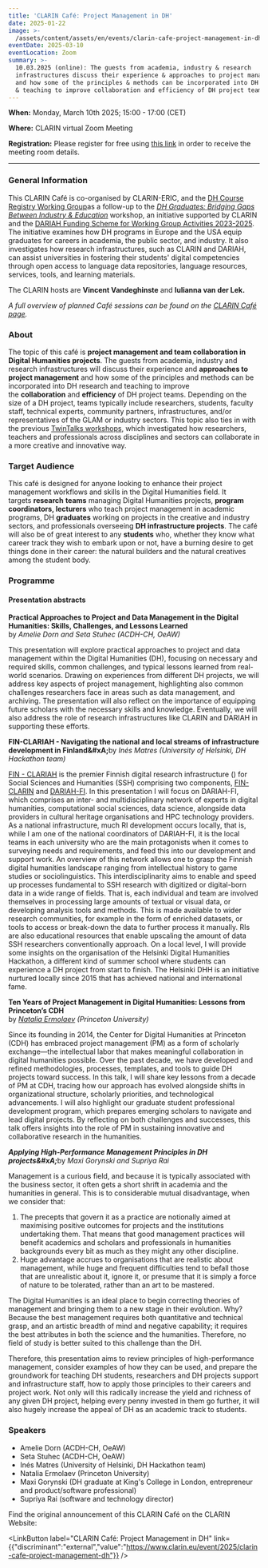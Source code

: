 ```yaml
---
title: 'CLARIN Café: Project Management in DH'
date: 2025-01-22
image: >-
  /assets/content/assets/en/events/clarin-cafe-project-management-in-dh/image.png
eventDate: 2025-03-10
eventLocation: Zoom
summary: >-
  10.03.2025 (online): The guests from academia, industry & research
  infrastructures discuss their experience & approaches to project management
  and how some of the principles & methods can be incorporated into DH research
  & teaching to improve collaboration and efficiency of DH project teams.
---
```

**When:** Monday, March 10th 2025; 15:00 - 17:00 (CET)

**Where:** CLARIN virtual Zoom Meeting

**Registration:** Please register for free using [this link](https://forms.gle/yRtuyY4gNH3M3saZ8) in order to receive the meeting room details.

---

### **General Information**

This CLARIN Café is co-organised by CLARIN-ERIC, and the [DH Course Registry Working Group](https://www.clarin.eu/content/digital-humanities-course-registry)as a follow-up to the [*DH Graduates: Bridging Gaps Between Industry & Education*](https://www.clarin.eu/blog/dh-graduates-bridging-gaps-between-industry-education) workshop, an initiative supported by CLARIN and the [DARIAH Funding Scheme for Working Group Activities 2023-2025](https://www.dariah.eu/2024/04/03/dariah-working-groups-funding-call-2023-meet-the-winning-projects/). The initiative examines how DH programs in Europe and the USA equip graduates for careers in academia, the public sector, and industry. It also investigates how research infrastructures, such as CLARIN and DARIAH, can assist universities in fostering their students' digital competencies through open access to language data repositories, language resources, services, tools, and learning materials.

The CLARIN hosts are **Vincent Vandeghinste** and **Iulianna van der Lek.**

*A full overview of planned Café sessions can be found on the [CLARIN Café page](https://www.clarin.eu/content/clarin-caf%C3%A9).*

### **About**

The topic of this café is **project management and team collaboration in Digital Humanities projects**. The guests from academia, industry and research infrastructures will discuss their experience and **approaches to project management** and how some of the principles and methods can be incorporated into DH research and teaching to improve the **collaboration** and **efficiency** of DH project teams. Depending on the size of a DH project, teams typically include researchers, students, faculty staff, technical experts, community partners, infrastructures, and/or representatives of the GLAM or industry sectors. This topic also ties in with the previous [TwinTalks workshops](https://www.clarin.eu/event/2023/twintalks-workshop-dh2023), which investigated how researchers, teachers and professionals across disciplines and sectors can collaborate in a more creative and innovative way.

### **Target Audience** 

This café is designed for anyone looking to enhance their project management workflows and skills in the Digital Humanities field. It targets **research** **teams** managing Digital Humanities projects, **program coordinators, lecturers** who teach project management in academic programs, DH **graduates** working on projects in the creative and industry sectors, and professionals overseeing **DH infrastructure projects**. The café will also be of great interest to any **students** who, whether they know what career track they wish to embark upon or not, have a burning desire to get things done in their career: the natural builders and the natural creatives among the student body.

### **Programme**

#### **Presentation abstracts**

**Practical Approaches to Project and Data Management in the Digital Humanities: Skills, Challenges, and Lessons Learned** \
by *Amelie Dorn and Seta Stuhec (ACDH-CH, OeAW)*

This presentation will explore practical approaches to project and data management within the Digital Humanities (DH), focusing on necessary and required skills, common challenges, and typical lessons learned from real-world scenarios. Drawing on experiences from different DH projects, we will address key aspects of project management, highlighting also common challenges researchers face in areas such as data management, and archiving. The presentation will also reflect on the importance of equipping future scholars with the necessary skills and knowledge. Eventually, we will also address the role of research infrastructures like CLARIN and DARIAH in supporting these efforts.

**FIN-CLARIAH - Navigating the national and local streams of infrastructure development in Finland\&#xA;**&#x62;y *Inés Matres (University of Helsinki, DH Hackathon team)*

[FIN - CLARIAH](https://www.kielipankki.fi/organization/fin-clariah/) is the premier Finnish digital research infrastructure () for Social Sciences and Humanities (SSH) comprising two components, [FIN-CLARIN](https://www.kielipankki.fi/) and [DARIAH-FI](https://dariah.fi/). In this presentation I will focus on DARIAH-FI, which comprises an inter- and multidisciplinary network of experts in digital humanities, computational social sciences, data science, alongside data providers in cultural heritage organisations and HPC technology providers. As a national infrastructure, much RI development occurs locally, that is, while I am one of the national coordinators of DARIAH-FI, it is the local teams in each university who are the main protagonists when it comes to surveying needs and requirements, and feed this into our development and support work. An overview of this network allows one to grasp the Finnish digital humanities landscape ranging from intellectual history to game studies or sociolinguistics. This interdisciplinarity aims to enable and speed up processes fundamental to SSH research with digitized or digital-born data in a wide range of fields. That is, each individual and team are involved themselves in processing large amounts of textual or visual data, or developing analysis tools and methods. This is made available to wider research communities, for example in the form of enriched datasets, or tools to access or break-down the data to further process it manually. RIs are also educational resources that enable upscaling the amount of data SSH researchers conventionally approach. On a local level, I will provide some insights on the organisation of the Helsinki Digital Humanities Hackathon, a different kind of summer school where students can experience a DH project from start to finish. The Helsinki DHH is an initiative nurtured locally since 2015 that has achieved national and international fame. 

**Ten Years of Project Management in Digital Humanities: Lessons from Princeton’s CDH** \
by [*Natalia Ermolaev*](https://cdh.princeton.edu/people/natasha-ermolaev/) *(Princeton University)*

Since its founding in 2014, the Center for Digital Humanities at Princeton (CDH) has embraced project management (PM) as a form of scholarly exchange—the intellectual labor that makes meaningful collaboration in digital humanities possible. Over the past decade, we have developed and refined methodologies, processes, templates, and tools to guide DH projects toward success. In this talk, I will share key lessons from a decade of PM at CDH, tracing how our approach has evolved alongside shifts in organizational structure, scholarly priorities, and technological advancements. I will also highlight our graduate student professional development program, which prepares emerging scholars to navigate and lead digital projects. By reflecting on both challenges and successes, this talk offers insights into the role of PM in sustaining innovative and collaborative research in the humanities.

***Applying High-Performance Management Principles in DH projects\&#xA;***&#x62;y *Maxi Gorynski and Supriya Rai*

Management is a curious field, and because it is typically associated with the business sector, it often gets a short shrift in academia and the humanities in general. This is to considerable mutual disadvantage, when we consider that:

1. The precepts that govern it as a practice are notionally aimed at maximising positive outcomes for projects and the institutions undertaking them. That means that good management practices will benefit academics and scholars and professionals in humanities backgrounds every bit as much as they might any other discipline.
2. Huge advantage accrues to organisations that are realistic about management, while huge and frequent difficulties tend to befall those that are unrealistic about it, ignore it, or presume that it is simply a force of nature to be tolerated, rather than an art to be mastered.

The Digital Humanities is an ideal place to begin correcting theories of management and bringing them to a new stage in their evolution. Why? Because the best management requires both quantitative and technical grasp, and an artistic breadth of mind and negative capability; it requires the best attributes in both the science and the humanities. Therefore, no field of study is better suited to this challenge than the DH.

Therefore, this presentation aims to review principles of high-performance management, consider examples of how they can be used, and prepare the groundwork for teaching DH students, researchers and DH projects support and infrastructure staff, how to apply those principles to their careers and project work. Not only will this radically increase the yield and richness of any given DH project, helping every penny invested in them go further, it will also hugely increase the appeal of DH as an academic track to students.

### **Speakers**

* Amelie Dorn (ACDH-CH, OeAW)
* Seta Stuhec (ACDH-CH, OeAW)
* Inés Matres (University of Helsinki, DH Hackathon team)
* Natalia Ermolaev (Princeton University)
* Maxi Gorynski (DH graduate at King's College in London, entrepreneur and product/software professional)
* Supriya Rai (software and technology director)

Find the original announcement of this CLARIN Café on the CLARIN Website:

<LinkButton label="CLARIN Café: Project Management in DH" link={{"discriminant":"external","value":"https://www.clarin.eu/event/2025/clarin-cafe-project-management-dh"}} />
